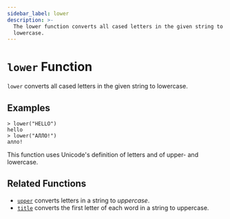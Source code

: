 ```yaml
---
sidebar_label: lower
description: >-
  The lower function converts all cased letters in the given string to
  lowercase.
---
```


# `lower` Function

`lower` converts all cased letters in the given string to lowercase.

## Examples

```
> lower("HELLO")
hello
> lower("АЛЛО!")
алло!
```

This function uses Unicode's definition of letters and of upper- and lowercase.

## Related Functions

* [`upper`](../../language/functions/upper.mdx) converts letters in a string to _uppercase_.
* [`title`](../../language/functions/title.mdx) converts the first letter of each word in a string to uppercase.
